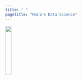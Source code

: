 ---
title: " "
pagetitle: "Marine Data Science"
---

<link rel="stylesheet" href="styles.css" type="text/css">

<img src="https://tidyverse.tidyverse.org/logo.png" style="width:20%; margin-right: 20px" align="left">
